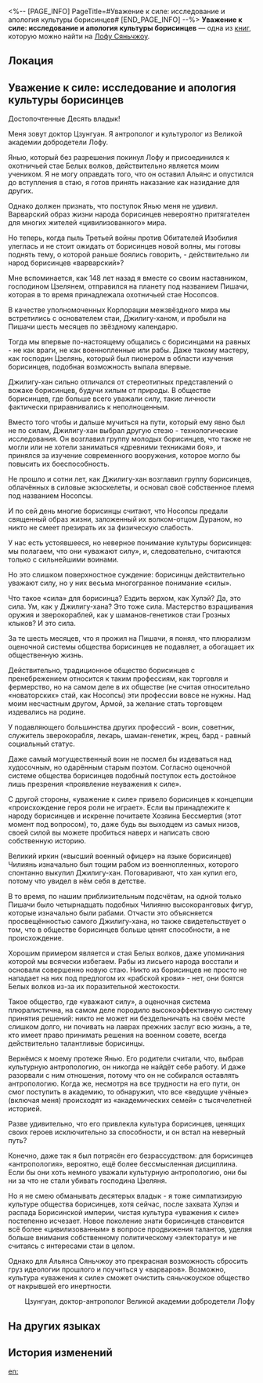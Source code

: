 <%-- [PAGE_INFO]
PageTitle=#Уважение к силе: исследование и апология культуры борисинцев#
[END_PAGE_INFO] --%>
{{Дополнить}}
{{Книга Инфобокс
|id           = 390
|Название     = 
|Изображение  = Иконка рукописи с Лофу Сяньчжоу.png
|Мир          = Лофу Сяньчжоу
|Томов        = 1
|Автор        = <!--нужно добавить-->
|Описание     = Письменная инициатива Цзунгуана, учёного с Лофу. Что странно, предложение адресовано вовсе не Шести Колесничим.
|Том1         = {{tx}}
|Источник1    = {{tx|Отсутствует источник}}
|Персонажи    = 
|Фракции      = 
}}
'''Уважение к силе: исследование и апология культуры борисинцев''' — одна из [[Книги|книг]], которую можно найти на [[Лофу Сяньчжоу]].

==Локация==
{{Отметка карты|<!--название карты-->|<!--id отметки-->}}

==Уважение к силе: исследование и апология культуры борисинцев==
Достопочтенные Десять владык!

Меня зовут доктор Цзунгуан. Я антрополог и культуролог из Великой академии добродетели Лофу.

Янью, который без разрешения покинул Лофу и присоединился к охотничьей стае Белых волков, действительно является моим учеником. Я не могу оправдать того, что он оставил Альянс и опустился до вступления в стаю, я готов принять наказание как назидание для других.

Однако должен признать, что поступок Янью меня не удивил. Варварский образ жизни народа борисинцев невероятно притягателен для многих жителей «цивилизованного» мира.

Но теперь, когда пыль Третьей войны против Обитателей Изобилия улеглась и не стоит ожидать от борисинцев новой волны, мы готовы поднять тему, о которой раньше боялись говорить, - действительно ли народ борисинцев «варварский»?

Мне вспоминается, как 148 лет назад я вместе со своим наставником, господином Цзелянем, отправился на планету под названием Пишачи, которая в то время принадлежала охотничьей стае Носопсов.

В качестве уполномоченных Корпорации межзвёздного мира мы встретились с основателем стаи, Джилигу-ханом, и пробыли на Пишачи шесть месяцев по звёздному календарю.

Тогда мы впервые по-настоящему общались с борисинцами на равных - не как враги, не как военнопленные или рабы. Даже такому мастеру, как господин Цзелянь, который был пионером в области изучения борисинцев, подобная возможность выпала впервые.

Джилигу-хан сильно отличался от стереотипных представлений о вожаке борисинцев, будучи хилым от природы. В обществе борисинцев, где больше всего уважали силу, такие личности фактически приравнивались к неполноценным.

Вместо того чтобы и дальше мучиться на пути, который ему явно был не по силам, Джилигу-хан выбрал другую стезю - технологические исследования. Он возглавил группу молодых борисинцев, что также не могли или не хотели заниматься «древними техниками боя», и принялся за изучение современного вооружения, которое могло бы повысить их боеспособность.

Не прошло и сотни лет, как Джилигу-хан возглавил группу борисинцев, облачённых в силовые экзоскелеты, и основал своё собственное племя под названием Носопсы.

И по сей день многие борисинцы считают, что Носопсы предали священный образ жизни, заложенный их волком-отцом Дураном, но никто не смеет презирать их за физическую слабость.

У нас есть устоявшееся, но неверное понимание культуры борисинцев: мы полагаем, что они «уважают силу», и, следовательно, считаются только с сильнейшими воинами.

Но это слишком поверхностное суждение: борисинцы действительно уважают силу, но у них весьма многогранное понимание «силы».

Что такое «сила» для борисинца? Ездить верхом, как Хулэй? Да, это сила. Ум, как у Джилигу-хана? Это тоже сила. Мастерство взращивания оружия и зверокораблей, как у шаманов-генетиков стаи Грозных клыков? И это сила.

За те шесть месяцев, что я прожил на Пишачи, я понял, что плюрализм оценочной системы общества борисинцев не подавляет, а обогащает их общественную жизнь.

Действительно, традиционное общество борисинцев с пренебрежением относится к таким профессиям, как торговля и фермерство, но на самом деле в их обществе (не считая относительно «новаторских» стай, как Носопсы) эти профессии вовсе не нужны. Над моим несчастным другом, Армой, за желание стать торговцем издевались на родине.

У подавляющего большинства других профессий - воин, советник, служитель зверокорабля, лекарь, шаман-генетик, жрец, бард - равный социальный статус.

Даже самый могущественный воин не посмел бы издеваться над худосочным, но одарённым старым поэтом. Согласно оценочной системе общества борисинцев подобный поступок есть достойное лишь презрения «проявление неуважения к силе».

С другой стороны, «уважение к силе» привело борисинцев к концепции «происхождение героя роли не играет». Если вы принадлежите к народу борисинцев и искренне почитаете Хозяина Бессмертия (этот момент под вопросом), то, даже будь вы выходцем из самых низов, своей силой вы можете пробиться наверх и написать свою собственную историю.

Великий иркин («высший военный офицер» на языке борисинцев) Чилиянь изначально был тощим рабом из военнопленных, которого спонтанно выкупил Джилигу-хан. Поговаривают, что хан купил его, потому что увидел в нём себя в детстве.

В то время, по нашим приблизительным подсчётам, на одной только Пишачи было четырнадцать подобных Чилияню высокоранговых фигур, которые изначально были рабами. Отчасти это объясняется просвещённостью самого Джилигу-хана, но также свидетельствует о том, что в обществе борисинцев больше ценят способности, а не происхождение.

Хорошим примером является и стая Белых волков, даже упоминания которой мы всячески избегаем. Рабы из лисьего народа восстали и основали совершенно новую стаю. Никто из борисинцев не просто не нападает на них под предлогом их «рабской крови» - нет, они боятся Белых волков из-за их поразительной жестокости.

Такое общество, где «уважают силу», а оценочная система плюралистична, на самом деле породило высокоэффективную систему принятия решений: никто не может ни бездельничать на своём месте слишком долго, ни почивать на лаврах прежних заслуг всю жизнь, а те, кто имеет право принимать решения на военном совете, всегда действительно талантливые борисинцы.

Вернёмся к моему протеже Янью. Его родители считали, что, выбрав культурную антропологию, он никогда не найдёт себе работу. И даже разорвали с ним отношения, потому что он не собирался оставлять антропологию. Когда же, несмотря на все трудности на его пути, он смог поступить в академию, то обнаружил, что все «ведущие учёные» (включая меня) происходят из «академических семей» с тысячелетней историей.

Разве удивительно, что его привлекла культура борисинцев, ценящих своих героев исключительно за способности, и он встал на неверный путь?

Конечно, даже так я был потрясён его безрассудством: для борисинцев «антропология», вероятно, ещё более бессмысленная дисциплина. Если бы они хоть немного уважали культурную антропологию, они бы ни за что не стали убивать господина Цзеляня.

Но я не смею обманывать десятерых владык - я тоже симпатизирую культуре общества борисинцев, хотя сейчас, после захвата Хулэя и распада Борисинской империи, чистая культура «уважения к силе» постепенно исчезает. Новое поколение знати борисинцев становится всё более «цивилизованным» в вопросе продвижения талантов, уделяя больше внимания собственному политическому «электорату» и не считаясь с интересами стаи в целом.

Однако для Альянса Сяньчжоу это прекрасная возможность сбросить груз идеологии прошлого и поучиться у «варваров». Возможно, культура «уважения к силе» сможет очистить сяньчжоуское общество от накрывшей его инертности.

<div align="right">Цзунгуан, доктор-антрополог Великой академии добродетели Лофу</div>



==На других языках==
{{На других языках
|en   = Respect Only the Strong: A Borisin Cultural Study and Commentary
|zhs  = 以强为尊：步离文化考察与辩白
|zht  = 以強為尊：步離文化考察與辯白
|ja   = 強きを尊ぶ：歩離文化の考察と弁明
|ko   = 강자존: 보리인 문화에 대한 고찰과 해명
|es   = Solo los más fuertes merecen respeto: estudio y observaciones de la cultura de los borisin
|fr   = Seuls les forts méritent le respect&nbsp;: étude et commentaire de la culture borissienne
|ru   = Уважение к силе: исследование и апология культуры борисинцев
|th   = สยบต่อผู้แข็งแกร่ง: การสำรวจและวิจารณ์เกี่ยวกับวัฒนธรรม Borisin
|vi   = Tôn Trọng Kẻ Mạnh: Khảo Sát Và Phân Biệt Nền Văn Hóa Boris
|de   = Nur die Starken verdienen Respekt: Eine Borisin-Kulturstudie und dazugehöriger Kommentar
|id   = Menghormati yang Kuat: Penelitian Budaya Borisin dan Penjelasannya
|pt   = Respeitar Apenas os Fortes: Um Estudo Cultural Borisin Comentado
}}

==История изменений==
{{История изменений|3.5}}

[[en:]]